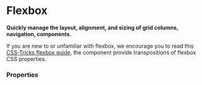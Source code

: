 # Flexbox

**Quickly manage the layout, alignment, and sizing of grid columns, navigation, components.**

If you are new to or unfamiliar with flexbox, we encourage you to read this <a href="https://css-tricks.com/snippets/css/a-guide-to-flexbox/" target="_blank">CSS-Tricks flexbox guide</a>, the component provide transpositions of flexbox CSS properties.

### Properties

<PropTable component="ExpansionPanel" />
